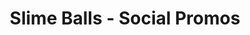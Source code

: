 ---
title: "Slime Balls - Social Promos"
order: "09"
hero_image: "./slime_balls.jpg"
hero_image_alt: "Slime Balls - Social Promos"
videoSourceURL: https://player.vimeo.com/video/526279765?h=35d7165190
videoTitle: "Slime Balls - Promo 4"
---